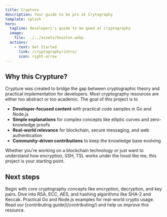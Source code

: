 ```yaml
---
title: Crypture
description: Your guide to be pro at Crytography
template: splash
hero:
  tagline: Developers's guide to be good at Cryptography
  image:
    file: ../../assets/houston.webp
  actions:
    - text: Get Started
      link: /cryptography/intro/
      icon: right-arrow
---
```



## Why this Crypture?

Crypture was created to bridge the gap between cryptographic theory and practical implementation for developers. Most cryptography resources are either too abstract or too academic. The goal of this project is to

- **Developer-focused content** with practical code samples in Go and Node.js
- **Simple explanations** for complex concepts like elliptic curves and zero-knowledge proofs
- **Real-world relevance** for blockchain, secure messaging, and web authentication
- **Community-driven contributions** to keep the knowledge base evolving

Whether you're working on a blockchain technology or just want to understand how encryption, SSH, TSL works under the hood like me, this project is your starting point.

## Next steps

<CardGrid stagger>
  <Card title="Start Learning" icon="graduation-cap">
    Begin with core cryptography concepts like encryption, decryption, and key pairs.
  </Card>

  <Card title="Explore Algorithms" icon="layers">
    Dive into RSA, ECC, AES, and hashing algorithms like SHA-2 and Keccak.
  </Card>

  <Card title="Code Examples" icon="code-bracket">
    Practical Go and Node.js examples for real-world crypto usage.
  </Card>

  <Card title="Contribute to Cryptic" icon="pencil">
    Read our [contributing guide](/contributing/) and help us improve this resource.
  </Card>
</CardGrid>

